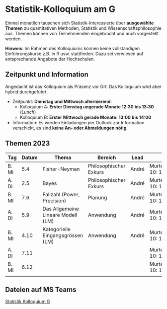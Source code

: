 # Statistik-Kolloquium am G


Einmal monatlich tauschen sich Statistik-Interessierte über **ausgewählte Themen** zu quantitativen Methoden, Statistik und Wissenschaftsphilosophie aus. Themen können von Teilnehmenden eingebracht und auch vorgestellt werden. <!-- Die Art der Vorstellung ist frei. (Info dann per mail an [andre.meichtry@bfh.ch](mailto:andre.meichtry@bfh.ch)).  -->

**Hinweis**: Im Rahmen des Kolloquiums können keine vollständigen Einführungskurse z.B. in R usw. stattfinden. Dazu sei verwiesen auf entsprechende Angebote der Hochschulen.





## Zeitpunkt und Information
Angedacht ist das Kolloquium als Präsenz vor Ort. Das Kolloquium wird aber hybrid durchgeführt. 


 * Zeitpunkt: **Dienstag und Mittwoch alternierend**:
   * Kolloquium A: **Erster Dienstag ungerade Monate 12:30 bis 13:30** (*Lunch*)
   * Kolloquium B: **Erster Mittwoch gerade Monate: 13:00 bis 14:00** 
 

* Information: Es werden Einladungen per Outlook zur Information verschickt, es sind **keine An- oder Abmeldungen nötig**. 


## Themen 2023


| Tag   | Datum | Thema                              | Bereich                | Lead  | Ort                   |
|-------|-------|------------------------------------|------------------------|-------|-----------------------|
| B. Mi | 5.4   | Fisher-Neyman                      | Philosophischer Exkurs | André | Murtenstrasse 10: 123 |
| A. Di | 2.5   | Bayes                              | Philosophischer Exkurs | André | Murtenstrasse 10: 123 |
| B. MI | 7.6   | Fallzahl (Power, Precision)        | Planung                | André | Murtenstrasse 10: 123 |
| A. DI | 5.9   | Das Allgemeine Lineare Modell (LM) | Anwendung              | André | Murtenstrasse 10: 123 |
| B. MI | 4.10  | Kategorielle Eingangsgrössen (LM)  | Anwendung              | André | Murtenstrasse 10: 123 |
| A. DI | 7.11  |                                    |                        |       | Murtenstrasse 10: 123 |
| B. MI | 6.12  |                                    |                        |       | Murtenstrasse 10: 123 |
|       |       |                                    |                        |       |                       |


## Dateien auf MS Teams

[Statistik Kolloquium G](https://bernerfachhochschule.sharepoint.com/:f:/s/g-statistikkolloquiumg/Eohfj9Zbc8RAoAAvGe3iUA8BBNpgKJotThBHzOHAIcTinw?e=rOe8K3)

